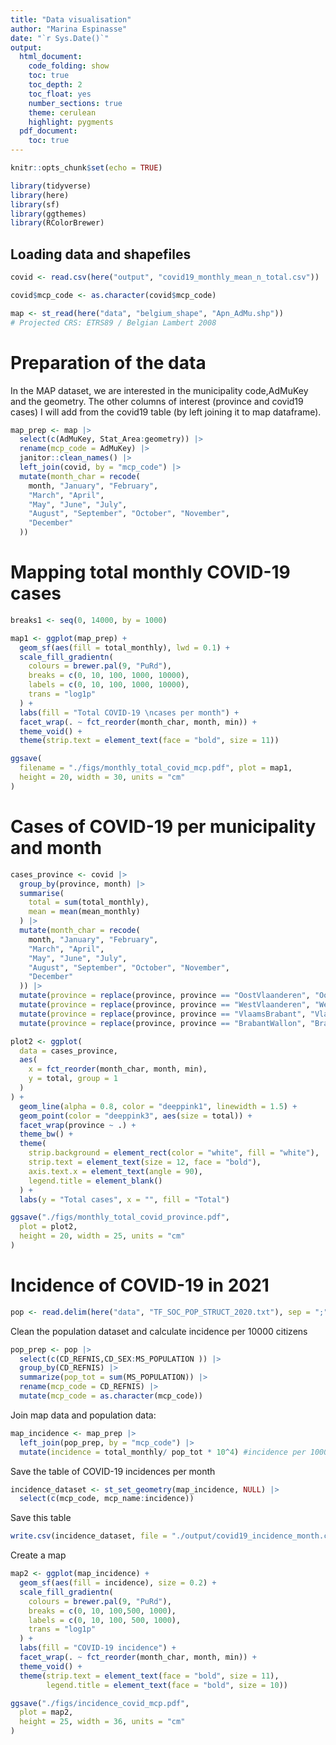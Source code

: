 ```yaml
---
title: "Data visualisation"
author: "Marina Espinasse"
date: "`r Sys.Date()`"
output:
  html_document:
    code_folding: show
    toc: true
    toc_depth: 2
    toc_float: yes
    number_sections: true
    theme: cerulean
    highlight: pygments
  pdf_document:
    toc: true
---
```


```r
knitr::opts_chunk$set(echo = TRUE)
```


```r
library(tidyverse)
library(here)
library(sf)
library(ggthemes)
library(RColorBrewer)
```

## Loading data and shapefiles

```r
covid <- read.csv(here("output", "covid19_monthly_mean_n_total.csv"))

covid$mcp_code <- as.character(covid$mcp_code)
```

```r
map <- st_read(here("data", "belgium_shape", "Apn_AdMu.shp"))
# Projected CRS: ETRS89 / Belgian Lambert 2008
```



# Preparation of the data

In the MAP dataset, we are interested in the municipality code,AdMuKey and the geometry. The other columns of interest (province and covid19 cases) I will add from the covid19 table (by left joining it to map dataframe).

```r
map_prep <- map |>
  select(c(AdMuKey, Stat_Area:geometry)) |>
  rename(mcp_code = AdMuKey) |>
  janitor::clean_names() |>
  left_join(covid, by = "mcp_code") |>
  mutate(month_char = recode(
    month, "January", "February",
    "March", "April",
    "May", "June", "July",
    "August", "September", "October", "November",
    "December"
  ))
```

# Mapping total monthly COVID-19 cases

```r
breaks1 <- seq(0, 14000, by = 1000)
```


```r
map1 <- ggplot(map_prep) +
  geom_sf(aes(fill = total_monthly), lwd = 0.1) +
  scale_fill_gradientn(
    colours = brewer.pal(9, "PuRd"),
    breaks = c(0, 10, 100, 1000, 10000),
    labels = c(0, 10, 100, 1000, 10000),
    trans = "log1p"
  ) +
  labs(fill = "Total COVID-19 \ncases per month") +
  facet_wrap(. ~ fct_reorder(month_char, month, min)) +
  theme_void() +
  theme(strip.text = element_text(face = "bold", size = 11))
```


```r
ggsave(
  filename = "./figs/monthly_total_covid_mcp.pdf", plot = map1,
  height = 20, width = 30, units = "cm"
)
```

# Cases of COVID-19 per municipality and month

```r
cases_province <- covid |>
  group_by(province, month) |>
  summarise(
    total = sum(total_monthly),
    mean = mean(mean_monthly)
  ) |>
  mutate(month_char = recode(
    month, "January", "February",
    "March", "April",
    "May", "June", "July",
    "August", "September", "October", "November",
    "December"
  )) |>
  mutate(province = replace(province, province == "OostVlaanderen", "Oost-Vlaanderen")) |>
  mutate(province = replace(province, province == "WestVlaanderen", "West-Vlaanderen")) |>
  mutate(province = replace(province, province == "VlaamsBrabant", "Vlaams-Brabant")) |>
  mutate(province = replace(province, province == "BrabantWallon", "Brabant-Wallon"))
```




```r
plot2 <- ggplot(
  data = cases_province,
  aes(
    x = fct_reorder(month_char, month, min),
    y = total, group = 1
  )
) +
  geom_line(alpha = 0.8, color = "deeppink1", linewidth = 1.5) +
  geom_point(color = "deeppink3", aes(size = total)) +
  facet_wrap(province ~ .) +
  theme_bw() +
  theme(
    strip.background = element_rect(color = "white", fill = "white"),
    strip.text = element_text(size = 12, face = "bold"),
    axis.text.x = element_text(angle = 90),
    legend.title = element_blank()
  ) +
  labs(y = "Total cases", x = "", fill = "Total")
```

```r
ggsave("./figs/monthly_total_covid_province.pdf",
  plot = plot2,
  height = 20, width = 25, units = "cm"
)
```


# Incidence of COVID-19 in 2021


```r
pop <- read.delim(here("data", "TF_SOC_POP_STRUCT_2020.txt"), sep = ";")
```

Clean the population dataset and calculate incidence per 10000 citizens

```r
pop_prep <- pop |> 
  select(c(CD_REFNIS,CD_SEX:MS_POPULATION )) |> 
  group_by(CD_REFNIS) |> 
  summarize(pop_tot = sum(MS_POPULATION)) |> 
  rename(mcp_code = CD_REFNIS) |> 
  mutate(mcp_code = as.character(mcp_code))
```

Join map data and population data:

```r
map_incidence <- map_prep |> 
  left_join(pop_prep, by = "mcp_code") |> 
  mutate(incidence = total_monthly/ pop_tot * 10^4) #incidence per 10000 citizens
```


Save the table of COVID-19 incidences per month

```r
incidence_dataset <- st_set_geometry(map_incidence, NULL) |> 
  select(c(mcp_code, mcp_name:incidence))
```

Save this table

```r
write.csv(incidence_dataset, file = "./output/covid19_incidence_month.csv", row.names = F)
```



Create a map

```r
map2 <- ggplot(map_incidence) +
  geom_sf(aes(fill = incidence), size = 0.2) +
  scale_fill_gradientn(
    colours = brewer.pal(9, "PuRd"),
    breaks = c(0, 10, 100,500, 1000),
    labels = c(0, 10, 100, 500, 1000),
    trans = "log1p"
  ) +
  labs(fill = "COVID-19 incidence") +
  facet_wrap(. ~ fct_reorder(month_char, month, min)) +
  theme_void() +
  theme(strip.text = element_text(face = "bold", size = 11),
        legend.title = element_text(face = "bold", size = 10))

```


```r
ggsave("./figs/incidence_covid_mcp.pdf",
  plot = map2,
  height = 25, width = 36, units = "cm"
)
```